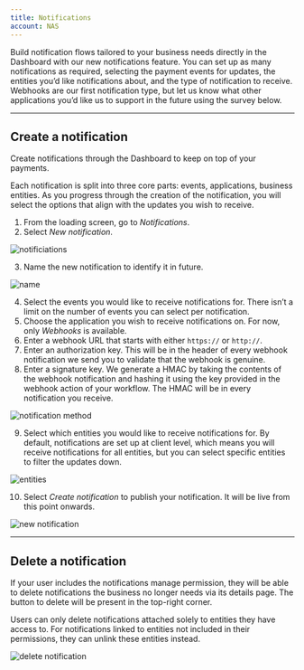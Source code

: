 ```yaml
---
title: Notifications
account: NAS
---
```


Build notification flows tailored to your business needs directly in the Dashboard with our new notifications feature. You can set up as many notifications as required, selecting the payment events for updates, the entities you’d like notifications about, and the type of notification to receive. Webhooks are our first notification type, but let us know what other applications you’d like us to support in the future using the survey below.

---

## Create a notification

Create notifications through the Dashboard to keep on top of your payments. 

Each notification is split into three core parts: events, applications, business entities. As you progress through the creation of the notification, you will select the options that align with the updates you wish to receive.

1. From the loading screen, go to _Notifications_.
2. Select _New notification_. 

![notificiations](/NAS/Dashboard/Notifications/notifications.png)

3. Name the new notification to identify it in future.

![name](/NAS/Dashboard/Notifications/name.png)

4. Select the events you would like to receive notifications for. There isn’t a limit on the number of events you can select per notification.
5. Choose the application you wish to receive notifications on. For now, only _Webhooks_ is available.
6. Enter a webhook URL that starts with either `https://` or `http://`.
7. Enter an authorization key. This will be in the header of every webhook notification we send you to validate that the webhook is genuine.
8. Enter a signature key. We generate a HMAC by taking the contents of the webhook notification and hashing it using the key provided in the webhook action of your workflow. The HMAC will be in every notification you receive.

![notification method](/NAS/Dashboard/Notifications/notification-methods.png)

9. Select which entities you would like to receive notifications for. By default, notifications are set up at client level, which means you will receive notifications for all entities, but you can select specific entities to filter the updates down.

![entities](/NAS/Dashboard/Notifications/entities.png)

10. Select _Create notification_ to publish your notification. It will be live from this point onwards.

![new notification](/NAS/Dashboard/Notifications/new-notification.png)

---

## Delete a notification

If your user includes the notifications manage permission, they will be able to delete notifications the business no longer needs via its details page. The button to delete will be present in the top-right corner.

<TipBox variant="info">

Users can only delete notifications attached solely to entities they have access to. For notifications linked to entities not included in their permissions, they can unlink these entities instead. 

</TipBox>

![delete notification](/NAS/Dashboard/Notifications/delete-notification.png)